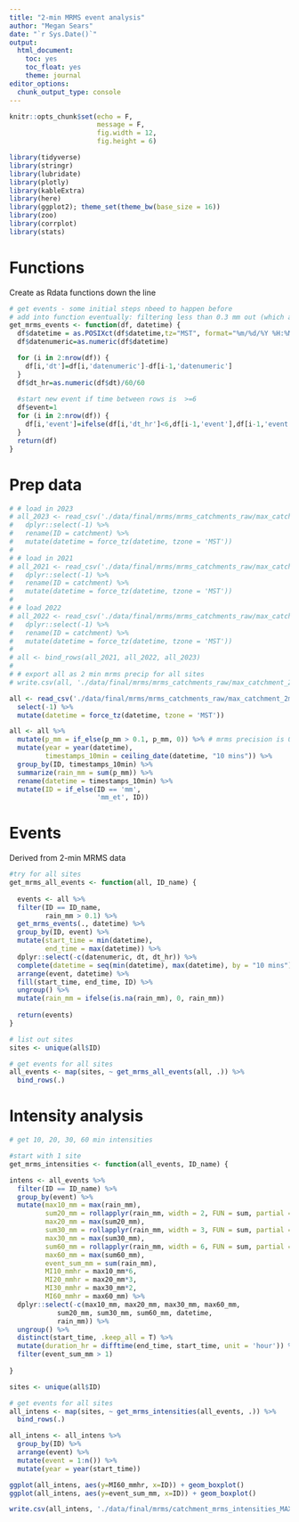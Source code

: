 ```yaml
---
title: "2-min MRMS event analysis"
author: "Megan Sears"
date: "`r Sys.Date()`"
output:
  html_document:
    toc: yes
    toc_float: yes
    theme: journal
editor_options:
  chunk_output_type: console
---
```


```r

knitr::opts_chunk$set(echo = F,
                      message = F,
                      fig.width = 12,
                      fig.height = 6)

library(tidyverse)
library(stringr)
library(lubridate)
library(plotly)
library(kableExtra)
library(here)
library(ggplot2); theme_set(theme_bw(base_size = 16))
library(zoo)
library(corrplot)
library(stats)

```

# Functions
Create as Rdata functions down the line

```r

# get events - some initial steps nbeed to happen before
# add into function eventually: filtering less than 0.3 mm out (which also takes care of 0 mm)
get_mrms_events <- function(df, datetime) {
  df$datetime = as.POSIXct(df$datetime,tz="MST", format="%m/%d/%Y %H:%M")
  df$datenumeric=as.numeric(df$datetime)

  for (i in 2:nrow(df)) {
    df[i,'dt']=df[i,'datenumeric']-df[i-1,'datenumeric']
  }
  df$dt_hr=as.numeric(df$dt)/60/60
  
  #start new event if time between rows is  >=6
  df$event=1
  for (i in 2:nrow(df)) {
    df[i,'event']=ifelse(df[i,'dt_hr']<6,df[i-1,'event'],df[i-1,'event']+1)
  }
  return(df)
}
```

# Prep data

```r

# # load in 2023
# all_2023 <- read_csv('./data/final/mrms/mrms_catchments_raw/max_catchment23_2min.csv') %>%
#   dplyr::select(-1) %>%
#   rename(ID = catchment) %>%
#   mutate(datetime = force_tz(datetime, tzone = 'MST'))
# 
# # load in 2021
# all_2021 <- read_csv('./data/final/mrms/mrms_catchments_raw/max_catchment21_2min.csv') %>%
#   dplyr::select(-1) %>%
#   rename(ID = catchment) %>%
#   mutate(datetime = force_tz(datetime, tzone = 'MST'))
# 
# # load 2022
# all_2022 <- read_csv('./data/final/mrms/mrms_catchments_raw/max_catchment22_2min.csv') %>%
#   dplyr::select(-1) %>%
#   rename(ID = catchment) %>%
#   mutate(datetime = force_tz(datetime, tzone = 'MST'))
# 
# all <- bind_rows(all_2021, all_2022, all_2023)
# 
# # export all as 2 min mrms precip for all sites
# write.csv(all, './data/final/mrms/mrms_catchments_raw/max_catchment_2min_all.csv')

all <- read_csv('./data/final/mrms/mrms_catchments_raw/max_catchment_2min_all.csv') %>%
  select(-1) %>% 
  mutate(datetime = force_tz(datetime, tzone = 'MST'))

all <- all %>%
  mutate(p_mm = if_else(p_mm > 0.1, p_mm, 0)) %>% # mrms precision is 0.1
  mutate(year = year(datetime),
         timestamps_10min = ceiling_date(datetime, "10 mins")) %>%
  group_by(ID, timestamps_10min) %>%
  summarize(rain_mm = sum(p_mm)) %>%
  rename(datetime = timestamps_10min) %>%
  mutate(ID = if_else(ID == 'mm',
                      'mm_et', ID))

```

# Events
Derived from 2-min MRMS data

```r

#try for all sites
get_mrms_all_events <- function(all, ID_name) {
  
  events <- all %>%
  filter(ID == ID_name,
         rain_mm > 0.1) %>%
  get_mrms_events(., datetime) %>%
  group_by(ID, event) %>%
  mutate(start_time = min(datetime),
         end_time = max(datetime)) %>%
  dplyr::select(-c(datenumeric, dt, dt_hr)) %>%
  complete(datetime = seq(min(datetime), max(datetime), by = "10 mins")) %>%
  arrange(event, datetime) %>%
  fill(start_time, end_time, ID) %>%
  ungroup() %>%
  mutate(rain_mm = ifelse(is.na(rain_mm), 0, rain_mm))
    
  return(events)
}

# list out sites 
sites <- unique(all$ID)

# get events for all sites
all_events <- map(sites, ~ get_mrms_all_events(all, .)) %>%
  bind_rows(.)

```

# Intensity analysis

```r

# get 10, 20, 30, 60 min intensities

#start with 1 site
get_mrms_intensities <- function(all_events, ID_name) {

intens <- all_events %>%
  filter(ID == ID_name) %>%
  group_by(event) %>%
  mutate(max10_mm = max(rain_mm),
         sum20_mm = rollapplyr(rain_mm, width = 2, FUN = sum, partial = TRUE),
         max20_mm = max(sum20_mm),
         sum30_mm = rollapplyr(rain_mm, width = 3, FUN = sum, partial = TRUE),
         max30_mm = max(sum30_mm),
         sum60_mm = rollapplyr(rain_mm, width = 6, FUN = sum, partial = TRUE),
         max60_mm = max(sum60_mm),
         event_sum_mm = sum(rain_mm),
         MI10_mmhr = max10_mm*6,
         MI20_mmhr = max20_mm*3,
         MI30_mmhr = max30_mm*2,
         MI60_mmhr = max60_mm) %>%
  dplyr::select(-c(max10_mm, max20_mm, max30_mm, max60_mm,
            sum20_mm, sum30_mm, sum60_mm, datetime,
            rain_mm)) %>%
  ungroup() %>%
  distinct(start_time, .keep_all = T) %>%
  mutate(duration_hr = difftime(end_time, start_time, unit = 'hour')) %>%
  filter(event_sum_mm > 1)
  
}

sites <- unique(all$ID)

# get events for all sites
all_intens <- map(sites, ~ get_mrms_intensities(all_events, .)) %>%
  bind_rows(.)

all_intens <- all_intens %>%
  group_by(ID) %>%
  arrange(event) %>%
  mutate(event = 1:n()) %>%
  mutate(year = year(start_time))

ggplot(all_intens, aes(y=MI60_mmhr, x=ID)) + geom_boxplot()
ggplot(all_intens, aes(y=event_sum_mm, x=ID)) + geom_boxplot()

write.csv(all_intens, './data/final/mrms/catchment_mrms_intensities_MAX.csv')

```


